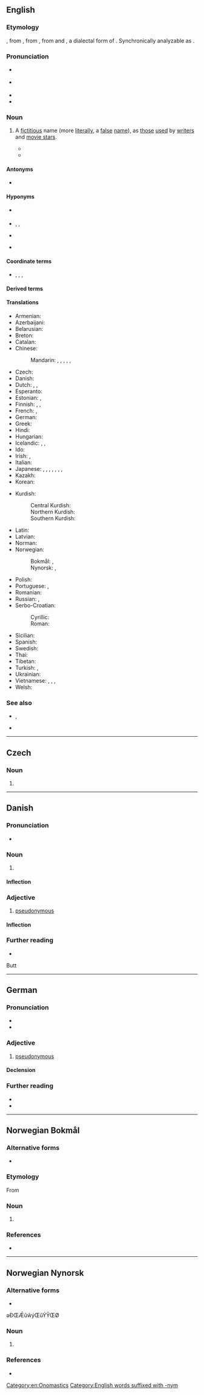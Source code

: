 {{also|Pseudonym}}
==English==
{{was wotd|2006|October|5}}
{{wp}}

===Etymology===
{{back-formation|en|pseudonymous}}, from {{der|en|fr|pseudonyme|pos=a||pseudonymous}}, from {{der|en|grc|ψευδώνυμος}}, from {{m|grc|ψευδής|t=false}} and {{m|grc|ὄνυμα}}, a dialectal form of  {{m|grc|ὄνομα|t=name}}. Synchronically analyzable as {{af|en|pseudo-|-onym}}.

===Pronunciation===
* {{a|UK}} {{IPA|en|/ˈs(j)uː.də(ʊ).nɪm/}}
* {{a|US}} {{IPA|en|/ˈsu.də.nɪm/|/ˈsu.doʊ.nɪm/}}
* {{audio|en|en-us-pseudonym.ogg|Audio (US)}}
* {{audio|en|en-au-pseudonym.ogg|Audio (AU)}}

===Noun===
{{en-noun}}

# A [[fictitious]] name (more [[literally]], a [[false]] [[name]]), as [[those]] [[use]]d by [[writer]]s and [[movie star]]s.
#: {{ux|en|The Reverend Charles Lutwidge Dodgson wrote "Alice's Adventures in Wonderland" under the '''pseudonym''' Lewis Carroll.}}
#*{{quote-book|en|{{c.|1911}}|[[w:H. G. Wells|H. G. Wells]]|[[s:The Obliterated Man|The Obliterated Man]]|text=I doubt, indeed, whether I should not abandon the struggle altogether—leave this sad world of ordinary life for which I am so ill fitted, abandon the name of Cummins for some professional '''pseudonym''', complete my self-effacement, and—a thing of tricks and tatters, of posing and pretence—go upon the stage.}}
#*{{quote-book|en|1928|[[w:H.P. Lovecraft|H.P. Lovecraft]]|[[s:Supernatural Horror in Literature|Supernatural Horror in Literature]]|text=The best example of its literary use so far are the German novel ''The Golem'', by Gustav Meyrink, and the drama ''The Dybbuk'', by the jewish writer using the '''pseudonym''' "Ansky".}}

====Antonyms====
* {{l|en|alethonym}}
====Hyponyms====
* {{s|acting contexts}} {{l|en|stage name}}
* {{s|literary contexts}} {{l|en|pen name}}, {{l|en|pen-name}}, {{l|en|nom de plume}}
* {{s|military contexts}} {{l|en|nom de guerre}}
* {{s|another person's actual name adopted as a pseudonym}} {{l|en|allonym}}

====Coordinate terms====
* {{l|en|alias}}, {{l|en|handle}}, {{l|en|moniker}}, {{l|en|nickname}}

====Derived terms====
{{der4|en
|pseudonymisation
|pseudonymise
|pseudonymiser
|pseudonymization
|pseudonymize
|pseudonymizer
|pseudonymousness
|pseudonymity
|pseudonymous
|pseudonymously
|pseudonymized
}}

====Translations====
{{trans-top|fictitious name}}
* Armenian: {{t+|hy|կեղծանուն}}
* Azerbaijani: {{t|az|təxəllüs}}
* Belarusian: {{t|be|псеўдані́м|m}}
* Breton: {{t+|br|anv-pluenn|m}}
* Catalan: {{t+|ca|pseudònim|m}}
* Chinese:
*: Mandarin: {{t+|cmn|假名|tr=jiǎmíng}} {{q|fake name}}, {{t+|cmn|化名|tr=huàmíng}} {{q|assumed name}}, {{t+|cmn|筆名}} {{q|pen name}}, {{t+|cmn|笔名|tr=bǐmíng}}, {{t+|cmn|藝名}} {{q|stage name}}, {{t+|cmn|艺名|tr=yìmíng}}
* Czech: {{t+|cs|pseudonym|m}}
* Danish: {{t|da|pseudonym}}
* Dutch: {{t+|nl|pseudoniem|n}}, {{t+|nl|schuilnaam|m}}, {{t+|nl|deknaam|m}}
* Esperanto: {{t|eo|pseŭdonimo}}
* Estonian: {{t|et|varjunimi}}, {{t|et|pseudonüüm}}
* Finnish: {{t+|fi|salanimi}}, {{t+|fi|nimimerkki}}, {{t+|fi|pseudonyymi}}
* French: {{t+|fr|nom de guerre|m}}, {{t+|fr|pseudonyme|m}}
* German: {{t+|de|Pseudonym|n}}
* Greek: {{t+|el|ψευδώνυμο|n}}
* Hindi: {{t|hi|तख़ल्लुस}}
* Hungarian: {{t+|hu|álnév}}
* Icelandic: {{t|is|höfundarnafn|n}}, {{t|is|dulnefni|n}}, {{t|is|leyninafn|n}}
* Ido: {{t+|io|pseudonimo}}
* Irish: {{t|ga|ainm bréige|m}}, {{t|ga|ainm cleite|m}} {{q|pen name}}
* Italian: {{t+|it|pseudonimo|m}}
* Japanese: {{t+|ja|仮名|tr=かめい, kamei}}, {{t+|ja|偽名|tr=ぎめい, gimei}}, {{t|ja|変名|tr=へんめい, henmei}}, {{t|ja|雅号|tr=がごう, gagō}}, {{t+|ja|筆名|tr=ひつめい, hitsumei}}, {{t+|ja|ペンネーム|tr=pennēmu}}, {{t+|ja|芸名|tr=geimei}}, {{t+|ja|武号}} {{q|used by a martial artist}}
* Kazakh: {{t+|kk|бүркеншік ат}}
* Korean: {{t+|ko|익명(匿名)}}
{{trans-mid}}
* Kurdish:
*: Central Kurdish: {{t|ckb|زِڕناو}}
*: Northern Kurdish: {{t|kmr|zirrnav}}
*: Southern Kurdish: {{t|sdh|زِڕناو}}
* Latin: {{t|la|pseudonymum|n}}
* Latvian: {{t|lv|pseidonīms|m}}
* Norman: {{t|nrf|nom-d'plieunme|m}} {{q|Jersey; pen name}}
* Norwegian:
*: Bokmål: {{t+|nb|pseudonym|n}}, {{t|nb|psevdonym|n}}
*: Nynorsk: {{t|nn|pseudonym|n}}, {{t|nn|psevdonym|n}}
* Polish: {{t+|pl|pseudonim|m-in}}
* Portuguese: {{t+|pt|pseudónimo|m}}, {{t+|pt|pseudônimo|m}} {{q|Brazil}}
* Romanian: {{t+|ro|pseudonim|n}}
* Russian: {{t+|ru|псевдони́м|m}}, {{t|ru|вы́мышленное и́мя|n}}
* Serbo-Croatian:
*: Cyrillic: {{t|sh|псеудо̀ним|m}}
*: Roman: {{t+|sh|pseudònim|m}}
* Sicilian: {{t|scn|psiudònimu|m}}
* Spanish: {{t+|es|seudónimo|m}}
* Swedish: {{t+|sv|pseudonym}}
* Thai: {{t+|th|นามแฝง}}
* Tibetan: {{t|bo|མིང་རྫུས་མ}}
* Turkish: {{t+|tr|mahlas}}, {{t|tr|psödonim}}
* Ukrainian: {{t|uk|псевдоні́м|m}}
* Vietnamese: {{t+|vi|biệt hiệu}}, {{t+|vi|bút danh}}, {{t+|vi|tên chữ}}, {{t+|vi|tên tự}}
* Welsh: {{t|cy|ffugenw|m}}
{{trans-bottom}}

===See also===
* {{l|en|codename}}, {{l|en|nom de code}}
* {{l|en|euphemism}}

[[Category:en:Onomastics]]
[[Category:English words suffixed with -nym]]
----

==Czech==

===Noun===
{{cs-noun|g=m}}

# {{l|en|pseudonym}}

----

==Danish==

===Pronunciation===
* {{IPA|da|/sœvdonyːm/|[sœwd̥oˈnyːˀm]}}

===Noun===
{{da-noun|et|er}}

# {{l|en|pseudonym}}

====Inflection====
{{da-noun-infl|et|er}}

===Adjective===
{{da-adj}}

# [[pseudonymous]]

====Inflection====
{{da-infl-adj}}

===Further reading===
* {{pedialite|lang=da}}
Butt
----

==German==

===Pronunciation===
* {{IPA|de|[psɔɪ̯doˈnyːm]}}
* {{audio|de|De-pseudonym.ogg|Audio}}

===Adjective===
{{de-adj|-}}

# [[pseudonymous]]

====Declension====
{{de-decl-adj-notcomp}}

===Further reading===
* {{R:Duden}}
* {{R:DWDS}}

----

==Norwegian Bokmål==
{{wp|lang=no}}

===Alternative forms===
* {{l|nb|psevdonym}}

===Etymology===
From {{der|nb|grc|ψευδώνυμος}}

===Noun===
{{nb-noun-n3}}

# {{l|en|pseudonym}}

===References===
* {{R:The Bokmål Dictionary}}

----

==Norwegian Nynorsk==
{{wp|lang=nn}}

===Alternative forms===
* {{l|nn|psevdonym}}

əÐŒǢűŵýŒűÝŶŒØ

===Noun===
{{nn-noun-n1}}

# {{l|en|pseudonym}}

===References===
* {{R:The Nynorsk Dictionary}}